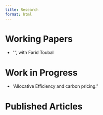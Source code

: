 ```yaml
---
title: Research
format: html  
---
```


# Working Papers

- "", with Farid Toubal

# Work in Progress

- "Allocative Efficiency and carbon pricing."

# Published Articles

